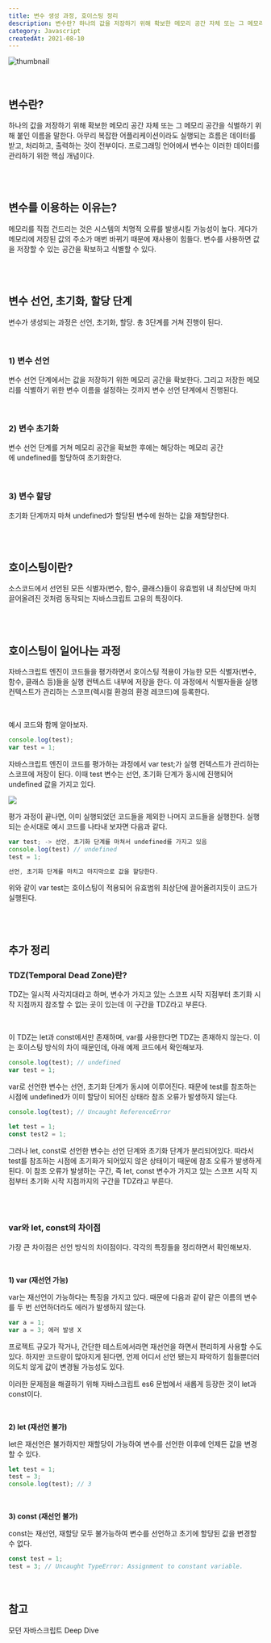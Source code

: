 ```yaml
---
title: 변수 생성 과정, 호이스팅 정리
description: 변수란? 하나의 값을 저장하기 위해 확보한 메모리 공간 자체 또는 그 메모리 공간을 식별하기 위해 붙인 이름을 말한다. 아무리 복잡한 어플리케이션이라도 실행되는 흐름은 데이터를 받고, 처리하고, 출력하는 것이 전부이다. 프로그래밍 언어에서 변수는 이러한 데이터를 관리하기 위한 핵심 개념이다.
category: Javascript
createdAt: 2021-08-10
---
```


![thumbnail](https://fastly.picsum.photos/id/101/740/400.jpg?grayscale&hmac=V9BlCHXuBU3048gNnuvuuuEh0YUykEchC1QONZssPH4)

<br />

## 변수란?

하나의 값을 저장하기 위해 확보한 메모리 공간 자체 또는 그 메모리 공간을 식별하기 위해 붙인 이름을 말한다. 아무리 복잡한 어플리케이션이라도 실행되는 흐름은 데이터를 받고, 처리하고, 출력하는 것이 전부이다. 프로그래밍 언어에서 변수는 이러한 데이터를 관리하기 위한 핵심 개념이다.

<br />
<br />

## 변수를 이용하는 이유는?

메모리를 직접 건드리는 것은 시스템의 치명적 오류를 발생시킬 가능성이 높다. 게다가 메모리에 저장된 값의 주소가 매번 바뀌기 때문에 재사용이 힘들다. 변수를 사용하면 값을 저장할 수 있는 공간을 확보하고 식별할 수 있다.

<br />
<br />

## 변수 선언, 초기화, 할당 단계

변수가 생성되는 과정은 선언, 초기화, 할당. 총 3단계를 거쳐 진행이 된다.

<br />

### 1) 변수 선언

변수 선언 단계에서는 값을 저장하기 위한 메모리 공간을 확보한다. 그리고 저장한 메모리를 식별하기 위한 변수 이름을 설정하는 것까지 변수 선언 단계에서 진행된다.

<br />

### 2) 변수 초기화

변수 선언 단계를 거쳐 메모리 공간을 확보한 후에는 해당하는 메모리 공간에 undefined를 할당하여 초기화한다.

<br />

### 3) 변수 할당

초기화 단계까지 마쳐 undefined가 할당된 변수에 원하는 값을 재할당한다.

<br />
<br />

## 호이스팅이란?

소스코드에서 선언된 모든 식별자(변수, 함수, 클래스)들이 유효범위 내 최상단에 마치 끌어올려진 것처럼 동작되는 자바스크립트 고유의 특징이다.

<br />
<br />

## 호이스팅이 일어나는 과정

자바스크립트 엔진이 코드들을 평가하면서 호이스팅 적용이 가능한 모든 식별자(변수, 함수, 클래스 등)들을 실행 컨텍스트 내부에 저장을 한다. 이 과정에서 식별자들을 실행 컨텍스트가 관리하는 스코프(렉시컬 환경의 환경 레코드)에 등록한다.

<br />

예시 코드와 함께 알아보자.

```jsx
console.log(test);
var test = 1;
```

자바스크립트 엔진이 코드를 평가하는 과정에서 var test;가 실행 컨텍스트가 관리하는 스코프에 저장이 된다. 이때 test 변수는 선언, 초기화 단계가 동시에 진행되어 undefined 값을 가지고 있다.

![](https://fastly.picsum.photos/id/1081/740/400.jpg?grayscale&hmac=Ah3jgeBgUFg8TFlSfNC0rLOVJbjIq6P3ppDbanvbsUU)

평가 과정이 끝나면, 이미 실행되었던 코드들을 제외한 나머지 코드들을 실행한다. 실행되는 순서대로 예시 코드를 나타내 보자면 다음과 같다.

```jsx
var test; -> 선언, 초기화 단계를 마쳐서 undefined를 가지고 있음
console.log(test) // undefined
test = 1;

선언, 초기화 단계를 마치고 마지막으로 값을 할당한다.
```

위와 같이 var test는 호이스팅이 적용되어 유효범위 최상단에 끌어올려지듯이 코드가 실행된다.

<br />
<br />

## 추가 정리

### TDZ(Temporal Dead Zone)란?

TDZ는 일시적 사각지대라고 하며, 변수가 가지고 있는 스코프 시작 지점부터 초기화 시작 지점까지 참조할 수 없는 곳이 있는데 이 구간을 TDZ라고 부른다.

<br />

이 TDZ는 let과 const에서만 존재하며, var를 사용한다면 TDZ는 존재하지 않는다. 이는 호이스팅 방식의 차이 때문인데, 아래
예제 코드에서 확인해보자.

```jsx
console.log(test); // undefined
var test = 1;
```

var로 선언한 변수는 선언, 초기화 단계가 동시에 이루어진다. 때문에 test를 참조하는 시점에 undefined가 이미 할당이 되어진 상태라 참조 오류가 발생하지 않는다.

```jsx
console.log(test); // Uncaught ReferenceError

let test = 1;
const test2 = 1;
```

그러나 let, const로 선언한 변수는 선언 단계와 초기화 단계가 분리되어있다. 따라서 test를 참조하는 시점에 초기화가 되어있지 않은 상태이기 때문에 참조 오류가 발생하게 된다. 이 참조 오류가 발생하는 구간, 즉 let, const 변수가 가지고 있는 스코프 시작 지점부터 초기화 시작 지점까지의 구간을 TDZ라고 부른다.

<br />
<br />

### var와 let, const의 차이점

가장 큰 차이점은 선언 방식의 차이점이다. 각각의 특징들을 정리하면서 확인해보자.

<br />

**1) var (재선언 가능)**

var는 재선언이 가능하다는 특징을 가지고 있다. 때문에 다음과 같이 같은 이름의 변수를 두 번 선언하더라도 에러가 발생하지 않는다.

```jsx
var a = 1;
var a = 3; 에러 발생 X
```

프로젝트 규모가 작거나, 간단한 테스트에서라면 재선언을 하면서 편리하게 사용할 수도 있다. 하지만 코드량이 많아지게 된다면, 언제 어디서 선언 됐는지 파악하기 힘들뿐더러 의도치 않게 값이 변경될 가능성도 있다.

이러한 문제점을 해결하기 위해 자바스크립트 es6 문법에서 새롭게 등장한 것이 let과 const이다.

<br />

**2) let (재선언 불가)**

let은 재선언은 불가하지만 재할당이 가능하여 변수를 선언한 이후에 언제든 값을 변경할 수 있다.

```jsx
let test = 1;
test = 3;
console.log(test); // 3
```

<br />

**3) const (재선언 불가)**

const는 재선언, 재할당 모두 불가능하여 변수를 선언하고 초기에 할당된 값을 변경할 수 없다.

```jsx
const test = 1;
test = 3; // Uncaught TypeError: Assignment to constant variable.
```

<br />

## 참고

모던 자바스크립트 Deep Dive
